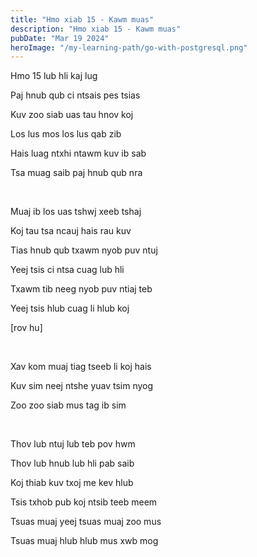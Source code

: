 ```yaml
---
title: "Hmo xiab 15 - Kawm muas"
description: "Hmo xiab 15 - Kawm muas"
pubDate: "Mar 19 2024"
heroImage: "/my-learning-path/go-with-postgresql.png"
---
```



Hmo 15 lub hli kaj lug

Paj hnub qub ci ntsais pes tsias

Kuv zoo siab uas tau hnov koj

Los lus mos los lus qab zib

Hais luag ntxhi ntawm kuv ib sab

Tsa muag saib paj hnub qub nra

<br/>

Muaj ib los uas tshwj xeeb tshaj

Koj tau tsa ncauj hais rau kuv

Tias hnub qub txawm nyob puv ntuj

Yeej tsis ci ntsa cuag lub hli

Txawm tib neeg nyob puv ntiaj teb

Yeej tsis hlub cuag li hlub koj
<br/>

[rov hu]

<br/>

Xav kom muaj tiag tseeb li koj hais

Kuv sim neej ntshe yuav tsim nyog

Zoo zoo siab mus tag ib sim

<br/>

Thov lub ntuj lub teb pov hwm

Thov lub hnub lub hli pab saib

Koj thiab kuv txoj me kev hlub

Tsis txhob pub koj ntsib teeb meem

Tsuas muaj yeej tsuas muaj zoo mus

Tsuas muaj hlub hlub mus xwb mog